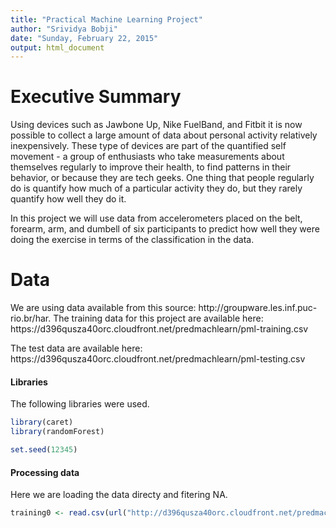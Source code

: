 ```yaml
---
title: "Practical Machine Learning Project"
author: "Srividya Bobji"
date: "Sunday, February 22, 2015"
output: html_document
---
```



# Executive Summary
Using devices such as Jawbone Up, Nike FuelBand, and Fitbit it is now possible to collect a large amount of data about personal activity relatively inexpensively. These type of devices are part of the quantified self movement - a group of enthusiasts who take measurements about themselves regularly to improve their health, to find patterns in their behavior, or because they are tech geeks. One thing that people regularly do is quantify how much of a particular activity they do, but they rarely quantify how well they do it. 

In this project we will use data from accelerometers placed on the belt, forearm, arm, and dumbell of six participants to predict how well they were doing the exercise in terms of the classification in the data. 


# Data
We are using data available from this source: http://groupware.les.inf.puc-rio.br/har.
The training data for this project are available here: 
https://d396qusza40orc.cloudfront.net/predmachlearn/pml-training.csv

The test data are available here: 
https://d396qusza40orc.cloudfront.net/predmachlearn/pml-testing.csv



#### Libraries
The following libraries were used.
```r
library(caret)
library(randomForest)
```


```r
set.seed(12345)
```

#### Processing data
Here we are loading the data directy and fitering NA.
```r
training0 <- read.csv(url("http://d396qusza40orc.cloudfront.net/predmachlearn/pml-training.csv"), na.strings=c("NA"," ",""))
```

